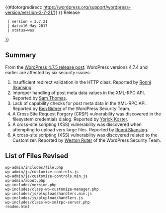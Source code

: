 {{#dotorgredirect: https://wordpress.org/support/wordpress-version/version-3-7-21/}}
{{ Release
  | version = 3.7.21
  | date=16 May 2017
  | status=was
}}

== Summary ==
  
From the [https://wordpress.org/news/2017/05/wordpress-4-7-5/ WordPress 4.7.5 release post]: WordPress versions 4.7.4 and earlier are affected by six security issues:

# Insufficient redirect validation in the HTTP class. Reported by [https://dk.linkedin.com/in/ronni-skansing-36143b65 Ronni Skansing].
# Improper handling of post meta data values in the XML-RPC API. Reported by [https://hackerone.com/jazzy2fives Sam Thomas].
# Lack of capability checks for post meta data in the XML-RPC API. Reported by [https://profiles.wordpress.org/vortfu Ben Bidner] of the WordPress Security Team.
# A Cross Site Request Forgery (CRSF)  vulnerability was discovered in the filesystem credentials dialog. Reported by [https://twitter.com/yorickkoster Yorick Koster].
# A cross-site scripting (XSS) vulnerability was discovered when attempting to upload very large files. Reported by [https://dk.linkedin.com/in/ronni-skansing-36143b65 Ronni Skansing].
# A cross-site scripting (XSS) vulnerability was discovered related to the Customizer. Reported by [https://profiles.wordpress.org/westonruter Weston Ruter] of the WordPress Security Team.
  
== List of Files Revised ==
 
<pre>
wp-admin/includes/file.php
wp-admin/js/customize-controls.js
wp-admin/js/customize-controls.min.js
wp-admin/about.php
wp-includes/version.php
wp-includes/class-wp-customize-manager.php
wp-includes/js/plupload/handlers.min.js
wp-includes/js/plupload/handlers.js
wp-includes/class-wp-xmlrpc-server.php
readme.html
</pre>